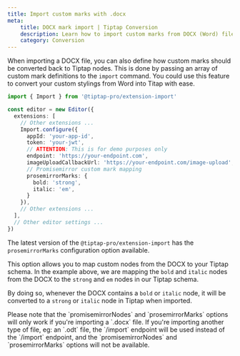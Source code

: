 ```yaml
---
title: Import custom marks with .docx
meta:
    title: DOCX mark import | Tiptap Conversion
    description: Learn how to import custom marks from DOCX (Word) files using the Import extension in our docs.
    category: Conversion
---
```



When importing a DOCX file, you can also define how custom marks should be converted back to Tiptap nodes. This is done by passing an array of custom mark definitions to the `import` command. You could use this feature to convert your custom stylings from Word into Titap with ease.

```ts
import { Import } from '@tiptap-pro/extension-import'

const editor = new Editor({
  extensions: [
    // Other extensions ...
    Import.configure({
      appId: 'your-app-id',
      token: 'your-jwt',
      // ATTENTION: This is for demo purposes only
      endpoint: 'https://your-endpoint.com',
      imageUploadCallbackUrl: 'https://your-endpoint.com/image-upload',
      // Promisemirror custom mark mapping
      prosemirrorMarks: {
        bold: 'strong',
        italic: 'em',
      }
    }),
    // Other extensions ...
  ],
  // Other editor settings ...
})
```

The latest version of the `@tiptap-pro/extension-import` has the `prosemirrorMarks` configuration option available.

This option allows you to map custom nodes from the DOCX to your Tiptap schema. In the example above, we are mapping the `bold` and `italic` nodes from the DOCX to the `strong` and `em` nodes in our Tiptap schema.

By doing so, whenever the DOCX contains a `bold` or `italic` node, it will be converted to a `strong` or `italic` node in Tiptap when imported.

<Callout title='DOCX, "prosemirrorNodes" and "prosemirrorMarks"' variant="info">
  Please note that the `promisemirrorNodes` and `prosemirrorMarks` options will only work if you're importing a `.docx` file. If you're importing another type of file, eg: an `.odt` file, the `/import` endpoint will be used instead of the `/import` endpoint, and the `promisemirrorNodes` and `prosemirrorMarks` options will not be available.
</Callout>


